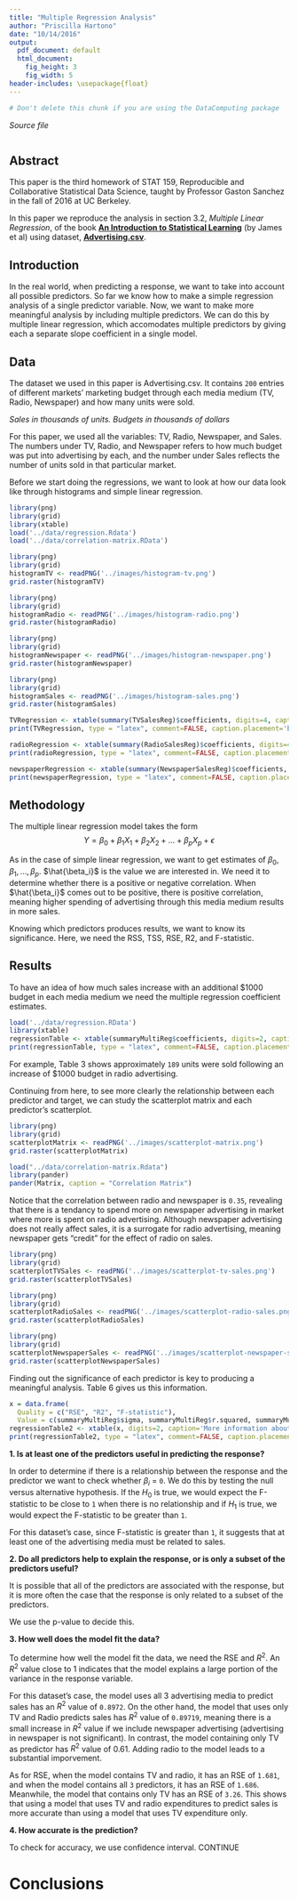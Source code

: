 ```yaml
---
title: "Multiple Regression Analysis"
author: "Priscilla Hartono"
date: "10/14/2016"
output:
  pdf_document: default
  html_document:
    fig_height: 3
    fig_width: 5
header-includes: \usepackage{float}
---
```


```r
# Don't delete this chunk if you are using the DataComputing package
```
*Source file* 
```r
```

## Abstract

This paper is the third homework of STAT 159, Reproducible and Collaborative Statistical Data Science, taught by Professor Gaston Sanchez in the fall of 2016 at UC Berkeley.

In this paper we reproduce the analysis in section 3.2, *Multiple Linear Regression*, of the book [**An Introduction to Statistical Learning**](http://www-bcf.usc.edu/~gareth/ISL/) (by James et al) using dataset, [**Advertising.csv**](http://www-bcf.usc.edu/~gareth/ISL/Advertising.csv).


## Introduction

In the real world, when predicting a response, we want to take into account all possible predictors. So far we know how to make a simple regression analysis of a single predictor variable. Now, we want to make more meaningful analysis by including multiple predictors. We can do this by multiple linear regression, which accomodates multiple predictors by giving each a separate slope coefficient in a single model.


## Data

The dataset we used in this paper is Advertising.csv. It contains `200` entries of different markets’ marketing budget through each media medium (TV, Radio, Newspaper) and how many units were sold.

*Sales in thousands of units. Budgets in thousands of dollars*

For this paper, we used all the variables: TV, Radio, Newspaper, and Sales. The numbers under TV, Radio, and Newspaper refers to how much budget was put into advertising by each, and the number under Sales reflects the number of units sold in that particular market.

Before we start doing the regressions, we want to look at how our data look like through histograms and simple linear regression.

```r
library(png)
library(grid)
library(xtable)
load('../data/regression.Rdata')
load('../data/correlation-matrix.RData')
```

```r
library(png)
library(grid)
histogramTV <- readPNG('../images/histogram-tv.png')
grid.raster(histogramTV)
```

```r
library(png)
library(grid)
histogramRadio <- readPNG('../images/histogram-radio.png')
grid.raster(histogramRadio)
```

```r
library(png)
library(grid)
histogramNewspaper <- readPNG('../images/histogram-newspaper.png')
grid.raster(histogramNewspaper)
```

```r
library(png)
library(grid)
histogramSales <- readPNG('../images/histogram-sales.png')
grid.raster(histogramSales)
```

```r
TVRegression <- xtable(summary(TVSalesReg)$coefficients, digits=4, caption='Regression of TV on Sales')
print(TVRegression, type = "latex", comment=FALSE, caption.placement='bottom')
```

```r
radioRegression <- xtable(summary(RadioSalesReg)$coefficients, digits=4, caption='Regression of Radio on Sales')
print(radioRegression, type = "latex", comment=FALSE, caption.placement='bottom')
```

```r
newspaperRegression <- xtable(summary(NewspaperSalesReg)$coefficients, digits=4, caption='Regression of Newspaper on Sales')
print(newspaperRegression, type = "latex", comment=FALSE, caption.placement='bottom')
```


## Methodology

The multiple linear regression model takes the form
$$
Y = \beta_0 + \beta_1X_1 + \beta_2X_2 + ... +  \beta_pX_p +  \epsilon
$$ 

As in the case of simple linear regression, we want to get estimates of $\beta_0, \beta_1, ..., \beta_p$.  $\hat{\beta_i}$ is the value we are interested in. We need it to determine whether there is a positive or negative correlation. When $\hat{\beta_i}$ comes out to be positive, there is positive correlation, meaning higher spending of advertising through this media medium results in more sales.

Knowing which predictors produces results, we want to know its significance. Here, we need the RSS, TSS, RSE, R2, and F-statistic.


## Results

To have an idea of how much sales increase with an additional $1000 budget in each media medium we need the multiple regression coefficient estimates.

```r
load('../data/regression.RData')
library(xtable)
regressionTable <- xtable(summaryMultiReg$coefficients, digits=2, caption='Least squares coefficient estimates of the multiple linear regression of number of units sold on TV, radio, and newspaper advertising budgets')
print(regressionTable, type = "latex", comment=FALSE, caption.placement='bottom')
```

For example, Table 3 shows approximately `189` units were sold following an increase of $1000 budget in radio advertising.

Continuing from here, to see more clearly the relationship between each predictor and target, we can study the scatterplot matrix and each predictor's scatterplot.

```r
library(png)
library(grid)
scatterplotMatrix <- readPNG('../images/scatterplot-matrix.png')
grid.raster(scatterplotMatrix)
```

```r
load("../data/correlation-matrix.Rdata")
library(pander)
pander(Matrix, caption = "Correlation Matrix")
```

Notice that the correlation between radio and newspaper is `0.35`, revealing that there is a tendancy to spend more on newspaper advertising in market where more is spent on radio advertising. Although newspaper advertising does not really affect sales, it is a surrogate for radio advertising, meaning newspaper gets "credit" for the effect of radio on sales.

```r
library(png)
library(grid)
scatterplotTVSales <- readPNG('../images/scatterplot-tv-sales.png')
grid.raster(scatterplotTVSales)
```

```r
library(png)
library(grid)
scatterplotRadioSales <- readPNG('../images/scatterplot-radio-sales.png')
grid.raster(scatterplotRadioSales)
```

```r
library(png)
library(grid)
scatterplotNewspaperSales <- readPNG('../images/scatterplot-newspaper-sales.png')
grid.raster(scatterplotNewspaperSales)
```

Finding out the significance of each predictor is key to producing a meaningful analysis. Table 6 gives us this information.

```r
x = data.frame(
  Quality = c("RSE", "R2", "F-statistic"),
  Value = c(summaryMultiReg$sigma, summaryMultiReg$r.squared, summaryMultiReg$fstatistic[1]))
regressionTable2 <- xtable(x, digits=2, caption='More information about the least squares model for the regression of number of units sold on TV, radio, and newspaper advertising budgets in the Advertising data.')
print(regressionTable2, type = "latex", comment=FALSE, caption.placement='bottom')
```

**1. Is at least one of the predictors useful in predicting the response?**

In order to determine if there is a relationship between the response and the predictor we want to check whether $\beta_i$ = `0`. We do this by testing the null versus alternative hypothesis. If the $H_0$ is true, we would expect the F-statistic to be close to `1` when there is no relationship and if $H_1$ is true, we would expect the F-statistic to be greater than `1`.

For this dataset's case, since F-statistic is greater than `1`, it suggests that at least one of the advertising media must be related to sales.

**2. Do all predictors help to explain the response, or is only a subset of the predictors useful?**

It is possible that all of the predictors are associated with the response, but it is more often the case that the response is only related to a subset of the predictors.

We use the p-value to decide this. 

**3. How well does the model fit the data?**

To determine how well the model fit the data, we need the RSE and $R^2$. An $R^2$ value close to 1 indicates that the model explains a large portion of the variance in the response variable.

For this dataset's case, the model uses all 3 advertising media to predict sales has an $R^2$ value of `0.8972`. On the other hand, the model that uses only TV and Radio predicts sales has $R^2$ value of `0.89719`, meaning there is a small increase in $R^2$ value if we include newspaper advertising (advertising in newspaper is not significant). In contrast, the model containing only TV as predictor has $R^2$ value of 0.61. Adding radio to the model leads to a substantial imporvement.

As for RSE, when the model contains TV and radio, it has an RSE of `1.681`, and when the model contains all `3` predictors, it has an RSE of `1.686`. Meanwhile, the model that contains only TV has an RSE of `3.26`. This shows that using a model that uses TV and radio expenditures to predict sales is more accurate than using a model that uses TV expenditure only.

**4. How accurate is the prediction?**

To check for accuracy, we use confidence interval. 
CONTINUE


# Conclusions
